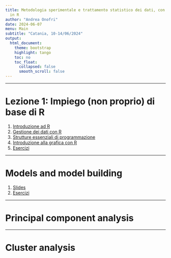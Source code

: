 ```yaml
---
title: Metodologia sperimentale e trattamento statistico dei dati, con applicazioni
  in R
author: "Andrea Onofri"
date: 2024-06-07
menu: Main
subtitle: "Catania, 10-14/06/2024"
output: 
  html_document:
    theme: bootstrap
    highlight: tango
    toc: no
    toc_float: 
      collapsed: false
      smooth_scroll: false
---
```


---

# Lezione 1: Impiego (non proprio) di base di R

1. [Introduzione ad R](https://unipg-my.sharepoint.com/:b:/g/personal/andrea_onofri_unipg_it/EVvRUb9UQQ5Pi3nd38g8cJkB849jOhfq3KrmIeM-8BDyeg?e=1Rp7Fc)
2. [Gestione dei dati con R](https://unipg-my.sharepoint.com/:b:/g/personal/andrea_onofri_unipg_it/EW5uidkZEuxFkF_drmWxmCQBDgLSIrEU6cX4AP2T6XeHcw?e=ewrPU8)
3. [Strutture essenziali di programmazione](https://unipg-my.sharepoint.com/:b:/g/personal/andrea_onofri_unipg_it/ESXwEDjHh6lOvezPGYwtPqcBLHyV_Xxbl35NwmPKtFKQIw?e=G0hEkD) 
4. [Introduzione alla grafica con R](https://unipg-my.sharepoint.com/:b:/g/personal/andrea_onofri_unipg_it/ET1bLnyxfAVGh0qEWam6HRcBeKHSQw3hixRKW4MH_PfR5A?e=G68BrB)
5. [Esercizi](https://unipg-my.sharepoint.com/:b:/g/personal/andrea_onofri_unipg_it/ETfKB7Hj_dFIoDdiRTs9-dYBCQiG9cLXSa2Kev0inp_lEw?e=2vfqP4)

---

# Models and model building

1. [Slides](https://unipg-my.sharepoint.com/:b:/g/personal/andrea_onofri_unipg_it/EfANHKWb3RRGqCGIv9SMc6UB7XIjPV5lX2myXpM83IZeUQ?e=yER9pa)
2. [Esercizi](https://unipg-my.sharepoint.com/:b:/g/personal/andrea_onofri_unipg_it/EbcvSh7wcwlDlu01GHBJK6cBXB00kGDJ3PZZJxiLgRIGNg?e=QRCgZs)

---

# Principal component analysis

---

# Cluster analysis
